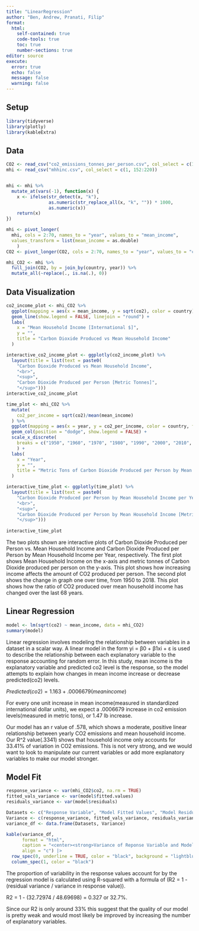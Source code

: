 ```yaml
---
title: "LinearRegression"
author: "Ben, Andrew, Pranati, Filip"
format: 
  html:
    self-contained: true
    code-tools: true
    toc: true
    number-sections: true
editor: source
execute: 
  error: true
  echo: false
  message: false
  warning: false
---
```


## Setup

```r
library(tidyverse)
library(plotly)
library(kableExtra)
```

## Data

```r
CO2 <- read_csv("co2_emissions_tonnes_per_person.csv", col_select = c(1, 152:220))
mhi <- read_csv("mhhinc.csv", col_select = c(1, 152:220))


mhi <- mhi %>%
  mutate_at(vars(-1), function(x) {
    x <- ifelse(str_detect(x, "k"), 
                as.numeric(str_replace_all(x, "k", "")) * 1000, 
                as.numeric(x))
    return(x)
})

mhi <- pivot_longer(
  mhi, cols = 2:70, names_to = "year", values_to = "mean_income",
  values_transform = list(mean_income = as.double)
    )
CO2 <- pivot_longer(CO2, cols = 2:70, names_to = "year", values_to = "co2")

mhi_CO2 <- mhi %>% 
  full_join(CO2, by = join_by(country, year)) %>% 
  mutate_all(~replace(., is.na(.), 0))

```

## Data Visualization

```r
co2_income_plot <- mhi_CO2 %>% 
  ggplot(mapping = aes(x = mean_income, y = sqrt(co2), color = country)) +
  geom_line(show.legend = FALSE, linejoin = "round") +
  labs(
    x = "Mean Household Income [International $]",
    y = "",
    title = "Carbon Dioxide Produced vs Mean Household Income"
  )

interactive_co2_income_plot <- ggplotly(co2_income_plot) %>% 
  layout(title = list(text = paste0(
    "Carbon Dioxide Produced vs Mean Household Income",
    "<br>",
    "<sup>",
    "Carbon Dioxide Produced per Person [Metric Tonnes]",
    "</sup>")))
interactive_co2_income_plot

time_plot <- mhi_CO2 %>% 
  mutate(
    co2_per_income = sqrt(co2)/mean(mean_income)
  ) %>% 
  ggplot(mapping = aes(x = year, y = co2_per_income, color = country, fill = country)) +
  geom_col(position = "dodge", show.legend = FALSE) +
  scale_x_discrete(
    breaks = c("1950", "1960", "1970", "1980", "1990", "2000", "2010", "2018")
    ) +
  labs(
    x = "Year",
    y = "",
    title = "Metric Tons of Carbon Dioxide Produced per Person by Mean Household Income per Year"
  )

interactive_time_plot <- ggplotly(time_plot) %>% 
  layout(title = list(text = paste0(
    "Carbon Dioxide Produced per Person by Mean Household Income per Year",
    "<br>",
    "<sup>",
    "Carbon Dioxide Produced per Person by Mean Household Income [Metric Tonnes / International $]",
    "</sup>")))
  
interactive_time_plot
```

The two plots shown are interactive plots of Carbon Dioxide Produced per Person vs. Mean Household Income and Carbon Dioxide Produced per Person by Mean Household Income per Year, respectively. The first plot shows Mean Household Income on the x-axis and metric tonnes of Carbon Dioxide produced per person on the y-axis. This plot shows how increasing income affects the amount of CO2 produced per person. The second plot shows the change in graph one over time, from 1950 to 2018. This plot shows how the ratio of CO2 produced over mean household income has changed over the last 68 years.

## Linear Regression

```r
model <- lm(sqrt(co2) ~ mean_income, data = mhi_CO2)
summary(model)
```

Linear regression involves modeling the relationship between variables in a dataset in a scalar way. A linear model in the form yi = β0 + β1xi + ε is used to describe the relationship between each explanatory variable to the response accounting for random error. In this study, mean income is the explanatory variable and predicted co2 level is the response, so the model attempts to explain how changes in mean income increase or decrease predicted(co2) levels.

$Predicted(co2) = 1.163 + .0006679(mean income)$

For every one unit increase in mean income(measured in standardized international dollar units), we expect a .0006679 increase in co2 emission levels(measured in metric tons), or 1.47 lb increase.

Our model has an r value of .578, which shows a moderate, positive linear relationship between yearly CO2 emissions and mean household income. Our R\^2 value(.3341) shows that household income only accounts for 33.41% of variation in CO2 emissions. This is not very strong, and we would want to look to manipulate our current variables or add more explanatory variables to make our model stronger.

## Model Fit

```r
response_variance <- var(mhi_CO2$co2, na.rm = TRUE)
fitted_vals_variance <- var(model$fitted.values)
residuals_variance <- var(model$residuals)

Datasets <- c("Response Variable", "Model Fitted Values", "Model Residuals")
Variance <- c(response_variance, fitted_vals_variance, residuals_variance)
variance_df <- data.frame(Datasets, Variance)

kable(variance_df,
      format = "html",
      caption = "<center><strong>Variance of Reponse Variable and Model</strong></center>",
      align = "c") |>
  row_spec(0, underline = TRUE, color = "black", background = "lightblue") |>
  column_spec(1, color = "black")

```

The proportion of variability in the response values account for by the regression model is calculated using R-squared with a formula of (R2 = 1 - (residual variance / variance in response value)).

R2 = 1 - (32.72974 / 48.69698) = 0.327 or 32.7%.

Since our R2 is only around 33% this suggest that the quality of our model is pretty weak and would most likely be improved by increasing the number of explanatory variables.

